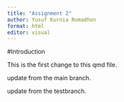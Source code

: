 ```yaml
---
title: "Assignment 2"
author: Yusuf Kurnia Romadhon
format: html
editor: visual
---
```


#Introduction

This is the first change to this qmd file.


update from the main branch.

update from the testbranch.

